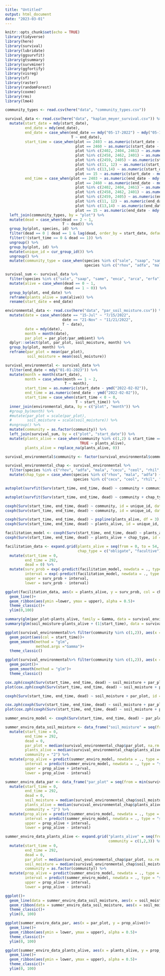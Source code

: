 ```yaml
---
title: "Untitled"
output: html_document
date: "2023-03-01"
---
```


```r
knitr::opts_chunk$set(echo = TRUE)
library(tidyverse)
library(here)
library(survival)
library(lubridate)
library(ggsurvfit)
library(gtsummary)
library(survminer)
library(ggfortify)
library(visreg)
library(sf)
library(raster)
library(randomForest)
library(coxme)
library(rms)
library(lme4)

```

```r
community_types <- read.csv(here("data", "community_types.csv")) 

survival_data <- read.csv(here("data", "kaplan_meyer_survival.csv")) %>% 
  mutate(start_date = mdy(start_date),
         end_date = mdy(end_date),
         end_date = case_when(end_date == mdy("05-17-2022") ~ mdy("05-17-2023"),
                              T ~ end_date),
         start_time = case_when(plot == 2403 ~ as.numeric(start_date - mdy("1/14/2022")),
                                plot == 2460 ~ as.numeric(start_date - mdy("1/20/2022")),
                                plot %in% c(2402, 2404, 2461) ~ as.numeric(start_date - mdy("1/21/2022")),
                                plot %in% c(2458, 2462, 2401) ~ as.numeric(start_date - mdy("1/22/2022")),
                                plot %in% c(2459, 2405) ~ as.numeric(start_date - mdy("1/26/2022")), 
                                plot %in% c(11, 12) ~ as.numeric(start_date - mdy("1/27/2022")),
                                plot %in% c(13,14) ~ as.numeric(start_date - mdy("1/28/2022")),
                                plot == 15 ~ as.numeric(start_date - mdy("2/2/2022"))),
         end_time = case_when(plot == 2403 ~ as.numeric(end_date - mdy("1/14/2022")),
                                plot == 2460 ~ as.numeric(end_date - mdy("1/20/2022")),
                                plot %in% c(2402, 2404, 2461) ~ as.numeric(end_date - mdy("1/21/2022")),
                                plot %in% c(2458, 2462, 2401) ~ as.numeric(end_date - mdy("1/22/2022")),
                                plot %in% c(2459, 2405) ~ as.numeric(end_date - mdy("1/26/2022")), 
                                plot %in% c(11, 12) ~ as.numeric(end_date - mdy("1/27/2022")),
                                plot %in% c(13,14) ~ as.numeric(end_date - mdy("1/28/2022")),
                                plot == 15 ~ as.numeric(end_date - mdy("2/2/2022")))) %>% 
  left_join(community_types, by = "plot") %>% 
  mutate(dead = case_when(dead == 2 ~ 1,
                          T ~ dead)) %>% 
  group_by(plot, species, id) %>% 
  filter(dead == 0 | dead == 1 & lag(dead, order_by = start_date, default = 0) != 1) %>% 
  filter(!(start_time == 0 & dead == 1)) %>% 
  ungroup() %>% 
  group_by(plot, id) %>% 
  mutate(unique_id = cur_group_id()) %>% 
  ungroup() %>% 
  mutate(community_type = case_when(species %in% c("sale", "saap", "same", "enca", "arca", "erfa")~ "sage",
                                    species %in% c("rhov", "adfa", "mala", "cecu", "ceol", "rhil", "hear") ~ "chap"))

survival_sum <- survival_data %>% 
  filter(species %in% c("sale", "saap", "same", "enca", "arca", "erfa")) %>% 
  mutate(alive = case_when(dead == 0 ~ 1,
                           dead == 1 ~ 0)) %>% 
  group_by(plot, end_date) %>% 
  reframe(plants_alive = sum(alive)) %>% 
  rename(start_date = end_date) 

environmental_data <- read.csv(here("data", "par_soil_moisture.csv")) %>% 
  mutate(date = case_when(date == "15-Jul" ~ "7/15/2022",
                          date == "21-Nov" ~ "11/21/2022",
                          T ~ date),
         date = mdy(date),
         month = month(date),
         par_plot = par_plot/par_ambient) %>% 
  dplyr::select(plot, par_plot, soil_moisture, month) %>% 
  group_by(plot, month) %>% 
  reframe(par_plot = mean(par_plot),
          soil_moisture = mean(soil_moisture))

survival_environmental <- survival_data %>% 
  filter(end_date < mdy("01-01-2023")) %>% 
  mutate(month = month(start_date),
         month = case_when(month == 1 ~ 2,
                           T ~ month),
         start_time = as.numeric(start_date - ymd("2022-02-02")),
         end_time = as.numeric(end_date - ymd("2022-02-02")),
         start_time = case_when(start_time < 0 ~ 0,
                                T ~ start_time)) %>% 
  inner_join(environmental_data, by = c("plot", "month")) %>% 
  #group_by(month) %>% 
  #mutate(par_plot = scale(par_plot),
  #       soil_moisture = scale(soil_moisture)) %>% 
  #ungroup() %>% 
  mutate(community = as.factor(community)) %>% 
  left_join(survival_sum, by = c("plot", "start_date")) %>% 
  mutate(plants_alive = case_when(community %in% c(1,2) & start_time == 0 ~ 54,
                                  TRUE ~ plants_alive),
         plants_alive = replace_na(plants_alive, 0))

survival_environmental$community <- factor(survival_environmental$community, levels = c(3,2,1))

survival_environmental_chap <- survival_environmental %>%  
  filter(species %in% c("rhov", "adfa", "mala", "cecu", "ceol", "rhil", "hear")) %>% 
  mutate(chap_type = case_when(species %in% c("rhov", "mala", "adfa") ~ "facultive",
                               species %in% c("cecu", "ceol", "rhil", "hear") ~ "obligate"))

```

```r
autoplot(survfit(Surv(start_time, end_time, dead) ~ community + community_type, id = unique_id, data = survival_data))

autoplot(survfit(Surv(start_time, end_time, dead) ~ community + chap_type, id = unique_id, data = survival_environmental_chap))
```

```r
coxph(Surv(start_time, end_time, dead) ~ community, id = unique_id, data = survival_environmental_chap %>%  filter(chap_type == "facultive"))
coxph(Surv(start_time, end_time, dead) ~ community, id = unique_id, data = survival_environmental_chap %>%  filter(chap_type == "obligate"))

coxph(Surv(start_time, end_time, dead) ~ pspline(plants_alive, df = 3), id = unique_id, data = survival_environmental_chap) %>% tbl_regression(exp = T)
coxph(Surv(start_time, end_time, dead) ~ plants_alive, id = unique_id, data = survival_environmental_chap %>% filter(community %in% c(1,2))) %>%  tbl_regression(exp = T)

facilitation_model <- coxph(Surv(start_time, end_time, dead) ~ plants_alive, df = 3) + chap_type, id = unique_id, data = survival_environmental_chap %>% filter(community %in% c(1,2)))
coxph(Surv(start_time, end_time, dead) ~ plants_alive + chap_type, id = unique_id, data = survival_environmental_chap %>% filter(community %in% c(1,2))) %>%  tbl_regression(exp = T)

facilitation_data <- expand.grid(plants_alive = seq(from = 0, to = 54, by = 1),
                                 chap_type = c("obligate", "facultive")) %>% 
  mutate(start_time = 0, 
         end_time = 292,
         dead = 0) %>% 
  mutate(surv_prob = exp(-predict(facilitation_model, newdata = ., type = "expected")) * 100,
         interval = exp(-predict(facilitation_model, newdata = ., type = "risk", se.fit = T, interval = "confidence")[[2]]),
         upper = surv_prob + interval,
         lower = surv_prob - interval)

ggplot(facilitation_data, aes(x = plants_alive, y = surv_prob, col = chap_type))+
  geom_line()+
  geom_ribbon(aes(ymin =lower, ymax = upper), alpha = 0.5)+
  theme_classic()+
  ylim(0,100)
```
```r
summary(glm(par_plot~plants_alive, family = Gamma, data = survival_environmental %>% filter(community %in% c(1,2))))
summary(glm(soil_moisture~plants_alive + (1|start_time), data = survival_environmental%>% filter(community %in% c(1,2))))

ggplot(survival_environmental%>% filter(community %in% c(1,2)), aes(x = plants_alive, y = par_plot))+
  geom_point(aes(col = start_time))+
  geom_smooth(method = "glm",
              method.args ="Gamma")+
  theme_classic()

ggplot(survival_environmental%>% filter(community %in% c(1,2)), aes(x = plants_alive, y = soil_moisture, col = as.factor(start_time)))+
  geom_point()+
  geom_smooth(method = "glm")+
  theme_classic()
```
```r
cox.zph(coxph(Surv(start_time, end_time, dead) ~ soil_moisture + par_plot, id = unique_id, data = survival_environmental_chap))
plot(cox.zph(coxph(Surv(start_time, end_time, dead) ~ soil_moisture + par_plot, id = unique_id, data = survival_environmental_chap)))

coxph(Surv(start_time, end_time, dead) ~ soil_moisture + par_plot, id = unique_id, data = survival_environmental_chap) %>% tbl_regression(exp = T)

cox.zph(coxph(Surv(start_time, end_time, dead) ~ soil_moisture + par_plot + plants_alive, id = unique_id, data = survival_environmental_chap))
plot(cox.zph(coxph(Surv(start_time, end_time, dead) ~ soil_moisture + par_plot + plants_alive, id = unique_id, data = survival_environmental_chap)))

summer_enviro_model <- coxph(Surv(start_time, end_time, dead) ~ par_plot + soil_moisture + plants_alive + community, id = unique_id, data = survival_environmental_chap)
```

```r
summer_enviro_data_soil_moisture <- data_frame("soil_moisture" = seq(from = min(survival_environmental_chap$soil_moisture, na.rm = T), to = max(survival_environmental_chap$soil_moisture, na.rm = T), by = 0.5)) %>% 
  mutate(start_time = 0, 
         end_time = 292,
         dead = 0,
         par_plot = median(survival_environmental_chap$par_plot, na.rm = T),
         plants_alive = median(survival_environmental_chap$plants_alive),
         community = "2") %>% 
  mutate(prop_alive = predict(summer_enviro_model, newdata = ., type = "surv") *100,
         interval = predict(summer_enviro_model, newdata = ., type = "surv", se.fit = T, interval = "confidence")[[2]]*100,
         upper = prop_alive + interval,
         lower = prop_alive - interval)

summer_enviro_data_par <- data_frame("par_plot" = seq(from = min(survival_environmental_chap$par_plot, na.rm = T), to = max(survival_environmental_chap$par_plot, na.rm = T), by = 0.1)) %>% 
  mutate(start_time = 0, 
         end_time = 292,
         dead = 0,
         soil_moisture = median(survival_environmental_chap$soil_moisture, na.rm = T),
         plants_alive = median(survival_environmental_chap$plants_alive),
         community = "2") %>% 
  mutate(prop_alive = predict(summer_enviro_model, newdata = ., type = "surv") *100,
         interval = predict(summer_enviro_model, newdata = ., type = "surv", se.fit = T, interval = "confidence")[[2]]*100,
         upper = prop_alive + interval,
         lower = prop_alive - interval)

summer_enviro_data_plants_alive <- expand.grid("plants_alive" = seq(from = 0, to = 54, by = 1),
                                               community = c(1,2,3)) %>% 
  mutate(start_time = 0, 
         end_time = 292,
         dead = 0,
         par_plot = median(survival_environmental_chap$par_plot, na.rm = T),
         soil_moisture = median(survival_environmental_chap$soil_moisture, na.rm = T),
         community = as.factor(community)) %>% 
  mutate(prop_alive = predict(summer_enviro_model, newdata = ., type = "surv") *100,
         interval = predict(summer_enviro_model, newdata = ., type = "surv", se.fit = T, interval = "confidence")[[2]]*100,
         upper = prop_alive + interval,
         lower = prop_alive - interval)

ggplot()+
  geom_line(data = summer_enviro_data_soil_moisture, aes(x = soil_moisture, y = prop_alive), col = "blue")+
  geom_ribbon(data = summer_enviro_data_soil_moisture, aes(x = soil_moisture, ymin = lower, ymax = upper), alpha = 0.5, col = "blue")+
  theme_classic()+
  ylim(0, 100)

ggplot(summer_enviro_data_par, aes(x = par_plot, y = prop_alive))+
  geom_line()+
  geom_ribbon(aes(ymin = lower, ymax = upper), alpha = 0.5)+
  theme_classic()+
  ylim(0, 100)

ggplot(summer_enviro_data_plants_alive, aes(x = plants_alive, y = prop_alive, col = community))+
  geom_line()+
  geom_ribbon(aes(ymin = lower, ymax = upper), alpha = 0.5)+
  theme_classic()+
  ylim(0, 100)
```



